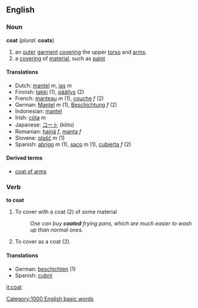 ==English==
=== Noun ===
'''coat''' (''plural:'' '''coats''')
#an [[outer]] [[garment]] [[cover]]ing the upper [[torso]] and [[arms]].
#a [[covering]] of [[material]], such as [[paint]]

==== Translations====
*Dutch: [[mantel]] ''m'', [[jas]] ''m''
*Finnish: [[takki]] (1), [[päällys]] (2)
*French: [[manteau]] ''m'' (1), [[couche]] ''f'' (2)
*German: [[Mantel]] ''m'' (1), [[Beschichtung]] ''f'' (2)
*Indonesian: [[mantel]]
*Irish: [[cóta]] ''m''
*Japanese: [[コート]] (kōto)
*Romanian: [[haină]] ''f'', [[manta]] ''f''
*Slovene: [[plašč]] ''m'' (1)
* Spanish: [[abrigo]] ''m'' (1), [[saco]] ''m'' (1), [[cubierta]] ''f'' (2)

====Derived terms====
*[[coat of arms]]

=== Verb ===
'''to coat'''
#To cover with a coat (2) of some material
#:''One can buy '''coated''' frying pans, which are much easier to wash up than normal ones.''
#To cover as a coat (2).
====Translations====
*German: [[beschichten]] (1)
*Spanish: [[cubrir]]

[[Category:1000 English basic words]]

[[it:coat]]